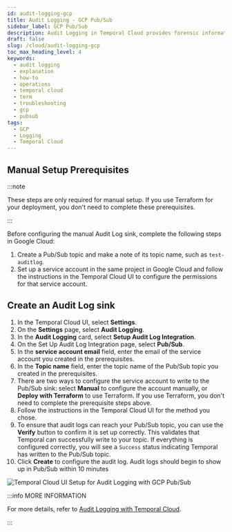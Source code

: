 ```yaml
---
id: audit-logging-gcp
title: Audit Logging - GCP Pub/Sub
sidebar_label: GCP Pub/Sub
description: Audit Logging in Temporal Cloud provides forensic information, integrating with GCP Pub/Sub for secure data handling and supporting key Admin and API Key operations. This streamlines audit and compliance processes.
draft: false
slug: /cloud/audit-logging-gcp
toc_max_heading_level: 4
keywords:
  - audit logging
  - explanation
  - how-to
  - operations
  - temporal cloud
  - term
  - troubleshooting
  - gcp
  - pubsub
tags:
  - GCP
  - Logging
  - Temporal Cloud
---
```



## Manual Setup Prerequisites

:::note

These steps are only required for manual setup.
If you use Terraform for your deployment, you don't need to complete these prerequisites.

:::

Before configuring the manual Audit Log sink, complete the following steps in Google Cloud:

1. Create a Pub/Sub topic and make a note of its topic name, such as `test-auditlog`.
1. Set up a service account in the same project in Google Cloud and follow the instructions in the
   Temporal Cloud UI to configure the permissions for that service account.

## Create an Audit Log sink

1. In the Temporal Cloud UI, select **Settings**.
1. On the **Settings** page, select **Audit Logging**.
1. In the **Audit Logging** card, select **Setup Audit Log Integration**.
1. On the Set Up Audit Log Integration page, select **Pub/Sub**.
1. In the **service account email** field, enter the email of the service account you created in the prerequisites.
1. In the **Topic name** field, enter the topic name of the Pub/Sub topic you created in the prerequisites.
1. There are two ways to configure the service account to write to the Pub/Sub sink: select **Manual** to configure the account manually, or **Deploy with Terraform** to use Terraform.
   If you use Terraform, you don't need to complete the prerequisite steps above.
1. Follow the instructions in the Temporal Cloud UI for the method you chose.
1. To ensure that audit logs can reach your Pub/Sub topic, you can use the **Verify** button to confirm it is set up correctly. This validates that Temporal can successfully write to your topic.
If everything is configured correctly, you will see a `Success` status indicating Temporal has written to the Pub/Sub topic.
1. Click **Create** to configure the audit log.
   Audit logs should begin to show up in Pub/Sub within 10 minutes 

![Temporal Cloud UI Setup for Audit Logging with GCP Pub/Sub](/img/cloud/gcp/audit-logging-pub-sub-gcp.png)

:::info MORE INFORMATION

For more details, refer to [Audit Logging with Temporal Cloud](https://docs.temporal.io/cloud/audit-logging).

:::
